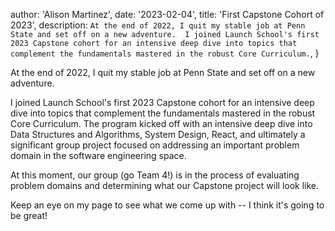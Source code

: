 
  author: 'Alison Martinez',
  date: '2023-02-04',
  title: 'First Capstone Cohort of 2023',
  description: `At the end of 2022, I quit my stable job at Penn State and set off on a new adventure.  I joined Launch School's first 2023 Capstone cohort for an intensive deep dive into topics that complement the fundamentals mastered in the robust Core Curriculum.`,
}


At the end of 2022, I quit my stable job at Penn State and set off on a new adventure.

I joined Launch School's first 2023 Capstone cohort for an intensive deep dive into topics that complement the fundamentals mastered in the robust Core Curriculum. The program kicked off with an intensive deep dive into Data Structures and Algorithms, System Design, React, and ultimately a significant group project focused on addressing an important problem domain in the software engineering space.

At this moment, our group (go Team 4!) is in the process of evaluating problem domains and determining what our Capstone project will look like.

Keep an eye on my page to see what we come up with -- I think it's going to be great!
